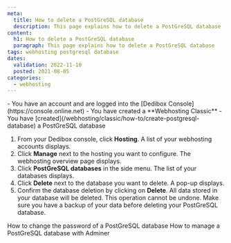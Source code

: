 ```yaml
---
meta:
  title: How to delete a PostGreSQL database
  description: This page explains how to delete a PostGreSQL database
content:
  h1: How to delete a PostGreSQL database
  paragraph: This page explains how to delete a PostGreSQL database
tags: webhosting postgresql database
dates:
  validation: 2022-11-10
  posted: 2021-08-05
categories:
  - webhosting
---
```


<Macro id="webhosting-online" />

<Message type="requirement">
  - You have an account and are logged into the [Dedibox Console](https://console.online.net)
  - You have created a **Webhosting Classic**
  - You have [created](/webhosting/classic/how-to/create-postgresql-database) a PostGreSQL database
</Message>

1. From your Dedibox console, click **Hosting**. A list of your webhosting accounts displays.
2. Click **Manage** next to the hosting you want to configure. The webhosting overview page displays.
3. Click **PostGreSQL databases** in the side menu. The list of your databases displays.
4. Click **Delete** next to the database you want to delete. A pop-up displays.
5. Confirm the database deletion by clicking on **Delete**. 
    <Message type="important">
      All data stored in your database will be deleted. This operation cannot be undone. Make sure you have a backup of your data before deleting your PostGreSQL database.
    </Message>


<Navigation title="See Also">
  <PreviousButton to="/webhosting/classic/how-to/change-password-postgresql-database/">How to change the password of a PostGreSQL database</PreviousButton>
  <NextButton to="/webhosting/classic/how-to/manage-postgresql-database-adminer/">How to manage a PostGreSQL database with Adminer</NextButton>
</Navigation> 

